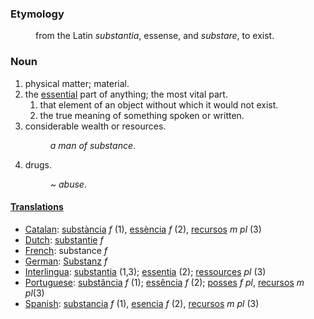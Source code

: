 ===Etymology===
:from the Latin ''substantia'', essense, and ''substare'', to exist.
===Noun===
#physical matter; material.
#the [[essential]] part of anything; the most vital part.
##that element of an object without which it would not exist.
##the true meaning of something spoken or written.
#considerable wealth or resources.
#:''a man of substance''.
#drugs.
#:''~ abuse''.

====[[Translation]]s====
*[[Catalan]]: [[substància]] ''f'' (1), [[essència]] ''f'' (2), [[recursos]] ''m pl'' (3)
*[[Dutch]]: [[substantie]] ''f''
*[[French]]: substance ''f''
*[[German]]: [[Substanz]] ''f''
*[[Interlingua]]: [[substantia]] (1,3); [[essentia]] (2); [[ressources]] ''pl'' (3)
*[[Portuguese]]: [[substância]] ''f'' (1); [[essência]] ''f'' (2); [[posses]] ''f'' ''pl'', [[recursos]] ''m'' ''pl''(3)
*[[Spanish]]: [[substancia]] ''f'' (1), [[esencia]] ''f'' (2), [[recursos]] ''m pl'' (3)